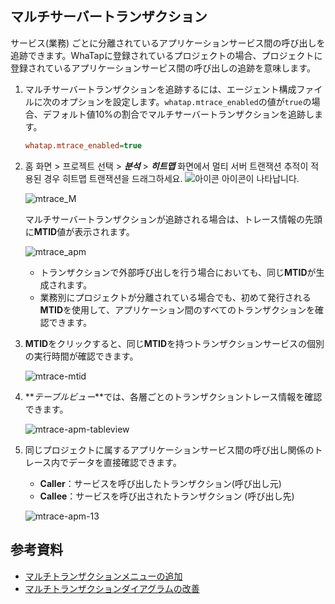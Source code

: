 ## マルチサーバートランザクション

サービス(業務) ごとに分離されているアプリケーションサービス間の呼び出しを追跡できます。WhaTapに登録されているプロジェクトの場合、プロジェクトに登録されているアプリケーションサービス間の呼び出しの追跡を意味します。

1.  マルチサーバートランザクションを追跡するには、エージェント構成ファイルに次のオプションを設定します。`whatap.mtrace_enabled`の値が`true`の場合、デフォルト値10%の割合でマルチサーバートランザクションを追跡します。  

    ```ini title='whatap.conf'
    whatap.mtrace_enabled=true 
    ```

2.  홈 화면 > 프로젝트 선택 > **_분석_** > **_히트맵_** 화면에서 멀티 서버 트랜잭션 추적이 적용된 경우 히트맵 트랜잭션을 드래그하세요. <!-- ***M*** --> ![아이콘](/img/ic-s-mult-transation.svg) 아이콘이 나타납니다.

    <!-- m 아이콘 확대 스크린샷 필요 -->

    ![mtrace_M](https://img.whatap.io/media/user_guide_application/dashboard/mtrace_M.png)

    マルチサーバートランザクションが追跡される場合は、トレース情報の先頭に**MTID**値が表示されます。

    ![mtrace_apm](/img/mtr-java-mtid.png)

    -   トランザクションで外部呼び出しを行う場合においても、同じ**MTID**が生成されます。
    -   業務別にプロジェクトが分離されている場合でも、初めて発行される**MTID**を使用して、アプリケーション間のすべてのトランザクションを確認できます。

3.  **MTID**をクリックすると、同じ**MTID**を持つトランザクションサービスの個別の実行時間が確認できます。

    ![mtrace-mtid](https://img.whatap.io/media/images/Screenshot_2020-12-17_W_JAVA_DEMO_5490_-_Application_Monitoring11.png)

4.  **_テーブルビュー_**では、各層ごとのトランザクショントレース情報を確認できます。

    ![mtrace-apm-tableview](https://img.whatap.io/media/images/Screenshot_2020-12-17_W_JAVA_DEMO_5490_-_Application_Monitoring12.png)

5.  同じプロジェクトに属するアプリケーションサービス間の呼び出し関係のトレース内でデータを直接確認できます。

    -   **Caller**：サービスを呼び出したトランザクション(呼び出し元)
    -   **Callee**：サービスを呼び出されたトランザクション (呼び出し先)

    ![mtrace-apm-13](https://img.whatap.io/media/images/Screenshot_2020-12-17_W_JAVA_DEMO_5490_-_Application_Monitoring13.png)

## 参考資料

-   [マルチトランザクションメニューの追加](https://www.whatap.io/ko/blog/85/index.html)
-   [マルチトランザクションダイアグラムの改善](https://www.whatap.io/ko/blog/72/index.html)
